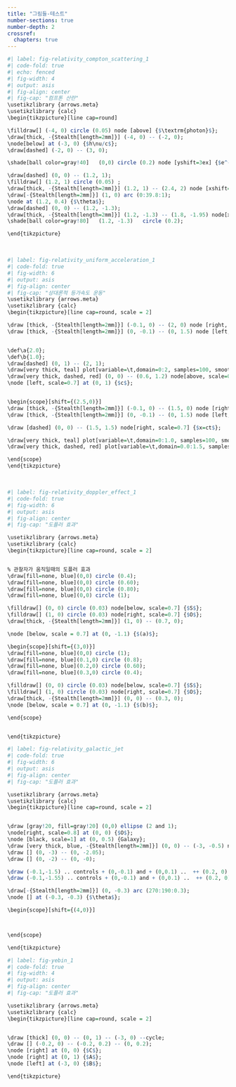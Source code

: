 ```yaml
---
title: "그림들-테스트"
number-sections: true
number-depth: 2
crossref:
  chapters: true
---
```




```r
#| label: fig-relativity_compton_scattering_1
#| code-fold: true
#| echo: fenced
#| fig-width: 4
#| output: asis
#| fig-align: center
#| fig-cap: "컴프톤 산란"
\usetikzlibrary {arrows.meta}
\usetikzlibrary {calc}
\begin{tikzpicture}[line cap=round]

\filldraw[] (-4, 0) circle (0.05) node [above] {$\textrm{photon}$};
\draw[thick, -{Stealth[length=2mm]}] (-4, 0) -- (-2, 0);
\node[below] at (-3, 0) {$h\nu/c$};
\draw[dashed] (-2, 0) -- (3, 0);

\shade[ball color=gray!40]   (0,0) circle (0.2) node [yshift=3ex] {$e^-$};

\draw[dashed] (0, 0) -- (1.2, 1);
\filldraw[] (1.2, 1) circle (0.05) ;
\draw[thick, -{Stealth[length=2mm]}] (1.2, 1) -- (2.4, 2) node [xshift=-5ex] {$h\nu'/c$}; %'
\draw[-{Stealth[length=2mm]}] (1, 0) arc (0:39.8:1);
\node at (1.2, 0.4) {$\theta$};
\draw[dashed] (0, 0) -- (1.2, -1.3);
\draw[thick, -{Stealth[length=2mm]}] (1.2, -1.3) -- (1.8, -1.95) node[xshift=-5ex] {$p_e$};
\shade[ball color=gray!80]   (1.2, -1.3)   circle (0.2);

\end{tikzpicture}
```

</br>

```r
#| label: fig-relativity_uniform_acceleration_1
#| code-fold: true
#| fig-width: 6
#| output: asis
#| fig-align: center
#| fig-cap: "상대론적 등가속도 운동"
\usetikzlibrary {arrows.meta}
\usetikzlibrary {calc}
\begin{tikzpicture}[line cap=round, scale = 2]

\draw [thick, -{Stealth[length=2mm]}] (-0.1, 0) -- (2, 0) node [right, scale=0.7] {$t$};
\draw [thick, -{Stealth[length=2mm]}] (0, -0.1) -- (0, 1.5) node [left, scale=0.7] {$v(t)$};


\def\a{2.0};
\def\b{1.0};
\draw[dashed] (0, 1) -- (2, 1);
\draw[very thick, teal] plot[variable=\t,domain=0:2, samples=100, smooth,thick] ({\t}, {\a*\t/sqrt(1+(\a*\t)^2)}) node[below left, scale=0.7, black] {rel.};
\draw[very thick, dashed, red] (0, 0) -- (0.6, 1.2) node[above, scale=0.7, black] {non-rel.};
\node [left, scale=0.7] at (0, 1) {$c$}; 


\begin{scope}[shift={(2.5,0)}]
\draw [thick, -{Stealth[length=2mm]}] (-0.1, 0) -- (1.5, 0) node [right, scale=0.7] {$x$};
\draw [thick, -{Stealth[length=2mm]}] (0, -0.1) -- (0, 1.5) node [left, scale=0.7] {$ct$};

\draw [dashed] (0, 0) -- (1.5, 1.5) node[right, scale=0.7] {$x=ct$};

\draw[very thick, teal] plot[variable=\t,domain=0:1.0, samples=100, smooth,thick] ({\t}, {sqrt((\t+1/\a)^2 -1/(\a^2))}) node [above, scale=0.7, black] {rel.};
\draw[very thick, dashed, red] plot[variable=\t,domain=0.0:1.5, samples=100, smooth,thick] ({\t}, {sqrt(2*\t/\a)}) node [right, scale=0.7, black] {non-rel.};

\end{scope}
\end{tikzpicture}
```

</br>

```r
#| label: fig-relativity_doppler_effect_1
#| code-fold: true
#| fig-width: 6
#| output: asis
#| fig-align: center
#| fig-cap: "도플러 효과"

\usetikzlibrary {arrows.meta}
\usetikzlibrary {calc}
\begin{tikzpicture}[line cap=round, scale = 2]


% 관찰자가 움직일때의 도플러 효과
\draw[fill=none, blue](0,0) circle (0.4);
\draw[fill=none, blue](0,0) circle (0.60);
\draw[fill=none, blue](0,0) circle (0.80);
\draw[fill=none, blue](0,0) circle (1);

\filldraw[] (0, 0) circle (0.03) node[below, scale=0.7] {$S$};
\filldraw[] (1, 0) circle (0.03) node[right, scale=0.7] {$O$};
\draw[thick, -{Stealth[length=2mm]}] (1, 0) -- (0.7, 0);

\node [below, scale = 0.7] at (0, -1.1) {$(a)$}; 

\begin{scope}[shift={(3,0)}]
\draw[fill=none, blue](0,0) circle (1);
\draw[fill=none, blue](0.1,0) circle (0.8);
\draw[fill=none, blue](0.2,0) circle (0.60);
\draw[fill=none, blue](0.3,0) circle (0.4);

\filldraw[] (0, 0) circle (0.03) node[below, scale=0.7] {$S$};
\filldraw[] (1, 0) circle (0.03) node[right, scale=0.7] {$O$};
\draw[thick, -{Stealth[length=2mm]}] (0, 0) -- (0.3, 0);
\node [below, scale = 0.7] at (0, -1.1) {$(b)$}; 

\end{scope}


\end{tikzpicture}
```

```r
#| label: fig-relativity_galactic_jet
#| code-fold: true
#| fig-width: 6
#| output: asis
#| fig-align: center
#| fig-cap: "도플러 효과"

\usetikzlibrary {arrows.meta}
\usetikzlibrary {calc}
\begin{tikzpicture}[line cap=round, scale = 2]


\draw [gray!20, fill=gray!20] (0,0) ellipse (2 and 1);
\node[right, scale=0.8] at (0, 0) {$O$};
\node [black, scale=1] at (0, 0.5) {Galaxy};
\draw [very thick, blue, -{Stealth[length=2mm]}] (0, 0) -- (-3, -0.5) node[above, scale=1] {Jet};
\draw [] (0, -3) -- (0, -2.05);
\draw [] (0, -2) -- (0, -0);

\draw (-0.1,-1.5) .. controls + (0,-0.1) and + (0,0.1) ..  ++ (0.2, 0)    ++ (0,-0.2);
\draw (-0.1,-1.55) .. controls + (0,-0.1) and + (0,0.1) ..  ++ (0.2, 0)    ++ (0,-0.2);

\draw[-{Stealth[length=2mm]}] (0, -0.3) arc (270:190:0.3);
\node [] at (-0.3, -0.3) {$\theta$}; 

\begin{scope}[shift={(4,0)}]



\end{scope}

\end{tikzpicture}
```

```r
#| label: fig-yebin_1
#| code-fold: true
#| fig-width: 4
#| output: asis
#| fig-align: center
#| fig-cap: "도플러 효과"

\usetikzlibrary {arrows.meta}
\usetikzlibrary {calc}
\begin{tikzpicture}[line cap=round, scale = 2]


\draw [thick] (0, 0) -- (0, 1) -- (-3, 0) --cycle;
\draw [] (-0.2, 0) -- (-0.2, 0.2) -- (0, 0.2);
\node [right] at (0, 0) {$C$};
\node [right] at (0, 1) {$A$};
\node [left] at (-3, 0) {$B$};

\end{tikzpicture}
```








